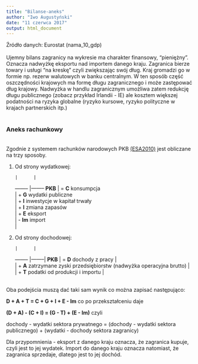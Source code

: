 ```yaml
---
title: "Bilanse-aneks"
author: "Iwo Augustyński"
date: "11 czerwca 2017"
output: html_document
---
```


Źródło danych: Eurostat (nama_10_gdp)
</br>
</br>
Ujemny bilans zagranicy na wykresie ma charakter finansowy, "pieniężny". Oznacza nadwyżkę eksportu nad importem danego kraju. Zagranica bierze towary i usługi "na kreskę" czyli zwiększając swój dług. Kraj gromadzi go w formie np. rezerw walutowych w banku centralnym. W ten sposób część oszczędności krajowych ma formę długu zagranicznego i może zastępować dług krajowy. 
Nadwyżka w handlu zagranicznym umożliwa zatem redukcję długu publicznego (zobacz przykład Irlandii - IE) ale kosztem większej podatności na ryzyka globalne (ryzyko kursowe, ryzyko polityczne w krajach partnerskich itp.)
</br>
</br>

### Aneks rachunkowy

</br>
Zgodnie z systemem rachunków narodowych PKB [(ESA2010)](http://stat.gov.pl/download/gfx/portalinformacyjny/pl/defaultaktualnosci/5526/5/1/3/esa2010_pl.pdf) jest obliczane na trzy sposoby. 

1. Od strony wydatkowej:

       |      |
-------- |--------
**PKB**  | = **C** konsumpcja 
        <br> | + **G** wydatki publiczne
       <br>  | + **I** inwestycje w kapitał trwały
        <br> | + **I** zmiana zapasów
        <br> | + **E** eksport
        <br> | - **Im** import
        <br> | <br>

2. Od strony dochodowej:

       |      |
-------- |--------|
**PKB** | = **D** dochody z pracy |
      <br>  | + **A** zatrzymane zyski przedsiębiorstw (nadwyżka operacyjna brutto) |
      <br>  | + **T** podatki od produkcji i importu |

</br>
Oba podejścia muszą dać taki sam wynik co można zapisać następująco:

**D + A + T = C + G + I + E - Im**     co po przekształceniu daje

**(D + A) - (C + I) = (G - T) + (E - Im)** czyli

dochody - wydatki sektora prywatnego = (dochody - wydatki sektora publicznego) + (wydatki - dochody sektora zagranicy)

Dla przypomnienia - eksport z danego kraju oznacza, że zagranica kupuje, czyli jest to jej wydatek. Import do danego kraju oznacza natomiast, że zagranica sprzedaje, dlatego jest to jej dochód.

</br>
</br>
</br>